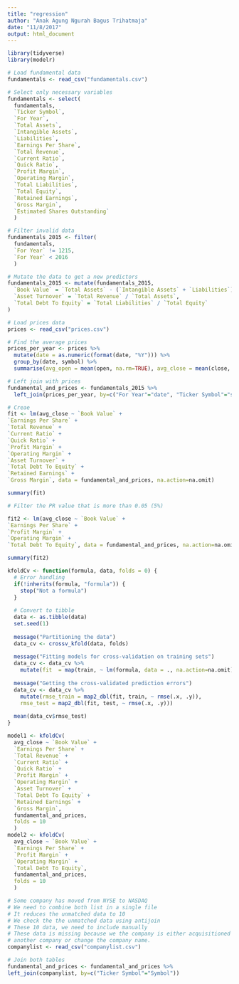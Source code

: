 ```yaml
---
title: "regression"
author: "Anak Agung Ngurah Bagus Trihatmaja"
date: "11/8/2017"
output: html_document
---
```

```r
library(tidyverse)
library(modelr)
```

```r


# Load fundamental data
fundamentals <- read_csv("fundamentals.csv")

# Select only necessary variables
fundamentals <- select(
  fundamentals,
  `Ticker Symbol`,
  `For Year`,
  `Total Assets`,
  `Intangible Assets`,
  `Liabilities`,
  `Earnings Per Share`,
  `Total Revenue`,
  `Current Ratio`,
  `Quick Ratio`,
  `Profit Margin`,
  `Operating Margin`,
  `Total Liabilities`,
  `Total Equity`,
  `Retained Earnings`,
  `Gross Margin`,
  `Estimated Shares Outstanding`
  )

# Filter invalid data
fundamentals_2015 <- filter(
  fundamentals,
  `For Year` != 1215,
  `For Year` < 2016
  )

# Mutate the data to get a new predictors
fundamentals_2015 <- mutate(fundamentals_2015,
  `Book Value` = `Total Assets` - (`Intangible Assets` + `Liabilities`),
  `Asset Turnover` = `Total Revenue` / `Total Assets`,
  `Total Debt To Equity` = `Total Liabilities` / `Total Equity`
)

```

```r
# Load prices data
prices <- read_csv("prices.csv")

# Find the average prices
prices_per_year <- prices %>%
  mutate(date = as.numeric(format(date, "%Y"))) %>%
  group_by(date, symbol) %>%
  summarise(avg_open = mean(open, na.rm=TRUE), avg_close = mean(close, na.rm=TRUE))
```

```r
# Left join with prices
fundamental_and_prices <- fundamentals_2015 %>%
  left_join(prices_per_year, by=c("For Year"="date", "Ticker Symbol"="symbol"))

# Creae
fit <- lm(avg_close ~ `Book Value` +
`Earnings Per Share` +
`Total Revenue` +
`Current Ratio` +
`Quick Ratio` +
`Profit Margin` +
`Operating Margin` +
`Asset Turnover` +
`Total Debt To Equity` +
`Retained Earnings` +
`Gross Margin`, data = fundamental_and_prices, na.action=na.omit)

summary(fit)

# Filter the PR value that is more than 0.05 (5%)

fit2 <- lm(avg_close ~ `Book Value` +
`Earnings Per Share` +
`Profit Margin` +
`Operating Margin` +
`Total Debt To Equity`, data = fundamental_and_prices, na.action=na.omit)

summary(fit2)

kfoldCv <- function(formula, data, folds = 0) {
  # Error handling
  if(!inherits(formula, "formula")) {
    stop("Not a formula")
  }
  
  # Convert to tibble
  data <- as.tibble(data)
  set.seed(1)
  
  message("Partitioning the data")
  data_cv <- crossv_kfold(data, folds)
  
  message("Fitting models for cross-validation on training sets")
  data_cv <- data_cv %>%
    mutate(fit  = map(train, ~ lm(formula, data = ., na.action=na.omit)))
  
  message("Getting the cross-validated prediction errors")
  data_cv <- data_cv %>%
    mutate(rmse_train = map2_dbl(fit, train, ~ rmse(.x, .y)),
    rmse_test = map2_dbl(fit, test, ~ rmse(.x, .y)))
  
  mean(data_cv$rmse_test)
}

model1 <- kfoldCv(
  avg_close ~ `Book Value` +
  `Earnings Per Share` +
  `Total Revenue` +
  `Current Ratio` +
  `Quick Ratio` +
  `Profit Margin` +
  `Operating Margin` +
  `Asset Turnover` +
  `Total Debt To Equity` +
  `Retained Earnings` +
  `Gross Margin`,
  fundamental_and_prices,
  folds = 10
  )
model2 <- kfoldCv(
  avg_close ~ `Book Value` +
  `Earnings Per Share` +
  `Profit Margin` +
  `Operating Margin` +
  `Total Debt To Equity`,
  fundamental_and_prices,
  folds = 10
  )
```

```r
# Some company has moved from NYSE to NASDAQ
# We need to combine both list in a single file
# It reduces the unmatched data to 10
# We check the the unmatched data using antijoin
# These 10 data, we need to include manually
# These data is missing because we the company is either acquisitioned by 
# another company or change the company name.
companylist <- read_csv("companylist.csv")

# Join both tables
fundamental_and_prices <- fundamental_and_prices %>%
left_join(companylist, by=c("Ticker Symbol"="Symbol"))
```